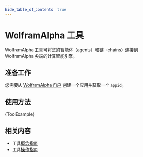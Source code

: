 ```yaml
---
hide_table_of_contents: true
---
```



# WolframAlpha 工具

WolframAlpha 工具可将您的智能体（agents）和链（chains）连接到 WolframAlpha 尖端的计算智能引擎。

## 准备工作

您需要从 [WolframAlpha 门户](https://developer.wolframalpha.com/) 创建一个应用并获取一个 `appid`。

## 使用方法


<CodeBlock language="typescript">{ToolExample}</CodeBlock>

## 相关内容

- 工具[概念指南](/docs/concepts/tools)
- 工具[操作指南](/docs/how_to/#tools)